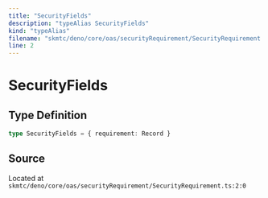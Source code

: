 ```yaml
---
title: "SecurityFields"
description: "typeAlias SecurityFields"
kind: "typeAlias"
filename: "skmtc/deno/core/oas/securityRequirement/SecurityRequirement.ts"
line: 2
---
```


# SecurityFields

## Type Definition

```typescript
type SecurityFields = { requirement: Record }
```

## Source

Located at `skmtc/deno/core/oas/securityRequirement/SecurityRequirement.ts:2:0`
